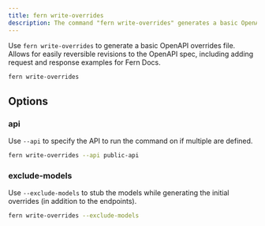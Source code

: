 ```yaml
---
title: fern write-overrides
description: The command "fern write-overrides" generates a basic OpenAPI overrides file.
---
```


Use `fern write-overrides` to generate a basic OpenAPI overrides file. Allows for easily 
reversible revisions to the OpenAPI spec, including adding request and response examples for Fern Docs.

```bash
fern write-overrides
```

## Options

### api

Use `--api` to specify the API to run the command on if multiple are defined.  

```bash
fern write-overrides --api public-api
```

### exclude-models

Use `--exclude-models` to stub the models while generating the initial overrides (in addition to the endpoints).

```bash
fern write-overrides --exclude-models
```